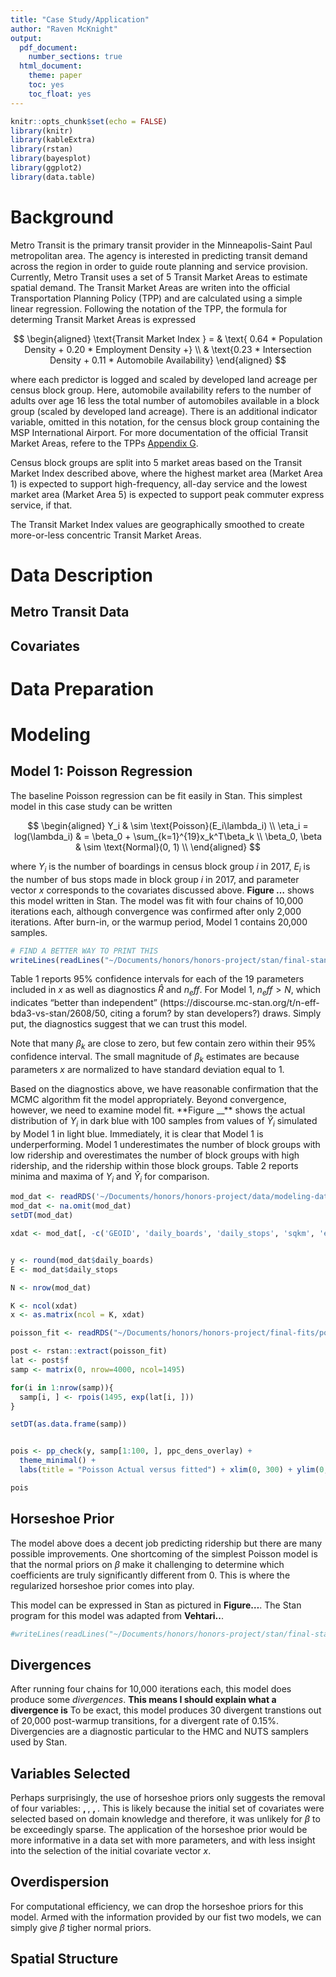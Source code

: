 ```yaml
---
title: "Case Study/Application"
author: "Raven McKnight"
output:
  pdf_document:
    number_sections: true
  html_document:
    theme: paper
    toc: yes
    toc_float: yes
---
```


```r
knitr::opts_chunk$set(echo = FALSE)
library(knitr)
library(kableExtra)
library(rstan)
library(bayesplot)
library(ggplot2)
library(data.table)
```


# Background

Metro Transit is the primary transit provider in the Minneapolis-Saint Paul metropolitan area. The agency is interested in predicting transit demand across the region in order to guide route planning and service provision. Currently, Metro Transit uses a set of 5 Transit Market Areas to estimate spatial demand. The Transit Market Areas are writen into the official Transportation Planning Policy (TPP) and are calculated using a simple linear regression. Following the notation of the TPP, the formula for determing Transit Market Areas is expressed

$$
\begin{aligned}
\text{Transit Market Index } = & \text{ 0.64 * Population Density + 0.20 * Employment Density +} \\
& \text{0.23 * Intersection Density + 0.11 * Automobile Availability}
\end{aligned}
$$

where each predictor is logged and scaled by developed land acreage per census block group. Here, automobile availability refers to the number of adults over age 16 less the total number of automobiles available in a block group (scaled by developed land acreage). There is an additional indicator variable, omitted in this notation, for the census block group containing the MSP International Airport. For more documentation of the official Transit Market Areas, refere to the TPPs [Appendix G](https://metrocouncil.org/Transportation/Planning-2/Key-Transportation-Planning-Documents/Transportation-Policy-Plan/The-Adopted-2040-TPP-(1)/Final-2040-Transportation-Policy-Plan/2040-TPP-Appendix-G-Transit-Design-and-Perf-Standa.aspx).

Census block groups are split into 5 market areas based on the Transit Market Index described above, where the highest market area (Market Area 1) is expected to support high-frequency, all-day service and the lowest market area (Market Area 5) is expected to support peak commuter express service, if that.

The Transit Market Index values are geographically smoothed to create more-or-less concentric Transit Market Areas.

# Data Description

## Metro Transit Data

## Covariates

# Data Preparation

# Modeling

## Model 1: Poisson Regression

The baseline Poisson regression can be fit easily in Stan. This simplest model in this case study can be written

$$
\begin{aligned}
Y_i & \sim \text{Poisson}(E_i\lambda_i) \\
\eta_i  = log(\lambda_i) & = \beta_0 + \sum_{k=1}^{19}x_k^T\beta_k \\
\beta_0, \beta & \sim \text{Normal}(0, 1) \\
\end{aligned}
$$


where $Y_i$ is the number of boardings in census block group $i$ in 2017, $E_i$ is the number of bus stops made in block group $i$ in 2017, and parameter vector $x$ corresponds to the covariates discussed above. **Figure ...** shows this model written in Stan. The model was fit with four chains of 10,000 iterations each, although convergence was confirmed after only 2,000 iterations. After burn-in, or the warmup period, Model 1 contains 20,000 samples. 

```r
# FIND A BETTER WAY TO PRINT THIS
writeLines(readLines("~/Documents/honors/honors-project/stan/final-stan/poisson.stan"))
```


Table 1 reports 95% confidence intervals for each of the 19 parameters included in $x$ as well as diagnostics $\hat{R}$ and $n_eff$.  For Model 1, $n_eff > N$, which indicates "better than independent" (https://discourse.mc-stan.org/t/n-eff-bda3-vs-stan/2608/50, citing a forum? by stan developers?) draws. Simply put, the diagnostics suggest that we can trust this model. 

Note that many $\beta_k$ are close to zero, but few contain zero within their 95% confidence interval. The small magnitude of $\beta_k$ estimates are because parameters $x$ are normalized to have standard deviation equal to 1. 


\begin{table}[!h]
\centering
\begin{tabular}{lrrrrrrr}
  \hline
Parameter & Rhat & n\_eff & mean & sd & 2.5\% & 50\% & 97.5\% \\ 
  \hline
beta\_0 & 1.00 & 25223 & -1.38 & 0.00 & -1.39 & -1.38 & -1.37 \\ 
  beta[1] & 1.00 & 20629 & 0.05 & 0.01 & 0.04 & 0.05 & 0.07 \\ 
  beta[2] & 1.00 & 22559 & 0.07 & 0.00 & 0.06 & 0.07 & 0.08 \\ 
  beta[3] & 1.00 & 22078 & -0.01 & 0.00 & -0.02 & -0.01 & 0.00 \\ 
  beta[4] & 1.00 & 20946 & -0.02 & 0.00 & -0.02 & -0.02 & -0.01 \\ 
  beta[5] & 1.00 & 20568 & -0.02 & 0.00 & -0.03 & -0.02 & -0.01 \\ 
  beta[6] & 1.00 & 16294 & 0.21 & 0.01 & 0.20 & 0.21 & 0.22 \\ 
  beta[7] & 1.00 & 20239 & 0.04 & 0.00 & 0.03 & 0.04 & 0.05 \\ 
  beta[8] & 1.00 & 18051 & -0.01 & 0.00 & -0.02 & -0.01 & -0.00 \\ 
  beta[9] & 1.00 & 21361 & 0.10 & 0.00 & 0.10 & 0.10 & 0.11 \\ 
  beta[10] & 1.00 & 16390 & -0.01 & 0.00 & -0.01 & -0.01 & -0.00 \\ 
  beta[11] & 1.00 & 17378 & 0.10 & 0.00 & 0.09 & 0.10 & 0.10 \\ 
  beta[12] & 1.00 & 21918 & -0.11 & 0.00 & -0.12 & -0.11 & -0.11 \\ 
  beta[13] & 1.00 & 26748 & -0.08 & 0.00 & -0.09 & -0.08 & -0.07 \\ 
  beta[14] & 1.00 & 20707 & -0.00 & 0.01 & -0.01 & -0.00 & 0.01 \\ 
  beta[15] & 1.00 & 15443 & -0.02 & 0.00 & -0.03 & -0.02 & -0.01 \\ 
  beta[16] & 1.00 & 15498 & 0.13 & 0.00 & 0.12 & 0.13 & 0.14 \\ 
  beta[17] & 1.00 & 23302 & -0.09 & 0.00 & -0.09 & -0.09 & -0.08 \\ 
  beta[18] & 1.00 & 26155 & 0.03 & 0.00 & 0.02 & 0.03 & 0.04 \\ 
  beta[19] & 1.00 & 24639 & 0.01 & 0.00 & 0.01 & 0.01 & 0.02 \\ 
   \hline
\end{tabular}
\caption{Table 1: Parameter estimates and HMC/NUTS diagnostics for Model 1, the simple Poisson GLM} 
\end{table}


Based on the diagnostics above, we have reasonable confirmation that the MCMC algorithm fit the model appropriately. Beyond convergence, however, we need to examine model fit. **Figure  __** shows the actual distribution of $Y_i$ in dark blue with 100 samples from values of $\hat{Y}_i$ simulated by Model 1 in light blue. Immediately, it is clear that Model 1 is underperforming. Model 1 underestimates the number of block groups with low ridership and overestimates the number of block groups with high ridership, and the ridership within those block groups. Table 2 reports minima and maxima of $Y_i$ and $\hat{Y}_i$ for comparison. 

```r
mod_dat <- readRDS('~/Documents/honors/honors-project/data/modeling-dat/p_dat_scaled.RDS')
mod_dat <- na.omit(mod_dat)
setDT(mod_dat)

xdat <- mod_dat[, -c('GEOID', 'daily_boards', 'daily_stops', 'sqkm', 'estimate_tot_pop', 'daily_alights', 'num_interpolated', 'num_routes', 'daily_activity')]


y <- round(mod_dat$daily_boards)
E <- mod_dat$daily_stops

N <- nrow(mod_dat)

K <- ncol(xdat)
x <- as.matrix(ncol = K, xdat)

poisson_fit <- readRDS("~/Documents/honors/honors-project/final-fits/poisson_fit.RDS")

post <- rstan::extract(poisson_fit)
lat <- post$f
samp <- matrix(0, nrow=4000, ncol=1495)

for(i in 1:nrow(samp)){
  samp[i, ] <- rpois(1495, exp(lat[i, ]))
}

setDT(as.data.frame(samp))


pois <- pp_check(y, samp[1:100, ], ppc_dens_overlay) + 
  theme_minimal() +
  labs(title = "Poisson Actual versus fitted") + xlim(0, 300) + ylim(0, 0.025)

pois
```






## Horseshoe Prior

The model above does a decent job predicting ridership but there are many possible improvements. One shortcoming of the simplest Poisson model is that the normal priors on $\beta$ make it challenging to determine which coefficients are truly significantly different from 0. This is where the regularized horseshoe prior comes into play.

This model can be expressed in Stan as pictured in **Figure...**. The Stan program for this model was adapted from **Vehtari..**.

```r
#writeLines(readLines("~/Documents/honors/honors-project/stan/final-stan/poisson_horseshoe.stan"))
```


## Divergences

After running four chains for 10,000 iterations each, this model does produce some *divergences*. **This means I should explain what a divergence is** To be exact, this model produces 30 divergent transtions out of 20,000 post-warmup transitions, for a divergent rate of 0.15%. Divergencies are a diagnostic particular to the HMC and NUTS samplers used by Stan.

## Variables Selected

Perhaps surprisingly, the use of  horseshoe priors only suggests the removal of four variables: __, __, __, __. This is likely because the initial set of covariates were selected based on domain knowledge and therefore, it was unlikely for $\beta$ to be exceedingly sparse. The application of the horseshoe prior would be more informative in a data set with more parameters, and with less insight into the selection of the initial covariate vector $x$.

## Overdispersion

For computational efficiency, we can drop the horseshoe priors for this model. Armed with the information provided by our fist two models, we can simply give $\beta$ tigher normal priors.

## Spatial Structure